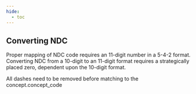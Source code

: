 ```yaml
---
hide:
  - toc
---
```


## Converting NDC

Proper mapping of NDC code requires an 11-digit number in a 5-4-2 format. Converting NDC from a 10-digit to an 11-digit format requires a strategically placed zero, dependent upon the 10-digit format. 

All dashes need to be removed before matching to the concept.concept_code
